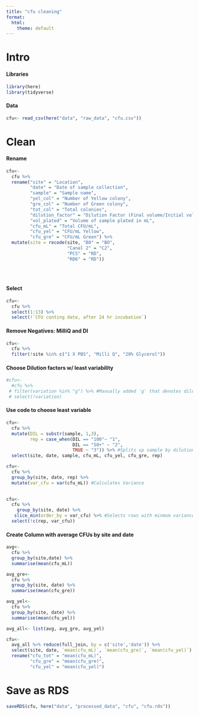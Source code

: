 ```yaml
---
title: "cfu cleaning"
format:
  html:
    theme: default
---
```


# Intro

#### Libraries

```r
library(here)
library(tidyverse)
```

#### Data

```r
cfu<- read_csv(here("data", "raw_data", "cfu.csv"))
```

# Clean

#### Rename

```r
cfu<-
  cfu %>%
  rename("site" = "Location",
         "date" = "Date of sample collection",
         "sample" = "Sample name",
         "yel_col" = "Number of Yellow colony",
         "gre_col" = "Number of Green colony",
         "tot_col" = "Total colonies",
         "dilution_factor" = "Dilution Factor (Final volume/Initial volume)",
         "vol_plated" = "Volume of sample plated in mL",
         "cfu_mL" = "Total CFU/mL",
         "cfu_yel" = "CFU/mL Yellow",
         "cfu_gre" = "CFU/mL Green") %>%
  mutate(site = recode(site, "BO" = "BO",
                       "Canal 2" = "C2",
                       "PCS" = "RD",
                       "RD6" = "RD"))


  
```

#### Select

```r
cfu<-
  cfu %>%
  select(1:13) %>%
  select(!`CFU conting date, after 24 hr incubation`)
```

#### Remove Negatives: MilliQ and DI

```r
cfu<-
  cfu %>%
  filter(!site %in% c("1 X PBS", "Milli Q", "20% Glycerol"))
```

#### Choose Dilution factors w/ least variability

<!--# Need to be careful here. Check with Erin on choosing this. -->

```r
#cfu<-
  #cfu %>%
 # filter(variation %in% "g") %>% #Manually added 'g' that denotes dilution with least variation
 # select(!variation)
```

#### Use  code to choose least variable

```r
cfu<- 
  cfu %>%
  mutate(DIL = substr(sample, 1,3),
         rep = case_when(DIL == "100"~ "1", 
                         DIL == "50+" ~ "2",
                         TRUE ~ "3")) %>% #Splits up sample by dilution
  select(site, date, sample, cfu_mL, cfu_yel, cfu_gre, rep) 

```

```r
cfu<- 
  cfu %>%
  group_by(site, date, rep) %>%
  mutate(var_cfu = var(cfu_mL)) #Calculates Variance
  
```

```r
cfu<-
  cfu %>% 
    group_by(site, date) %>% 
   slice_min(order_by = var_cfu) %>% #Selects rows with minmum variance by date and site
  select(!c(rep, var_cfu))

```

#### Create Column with average CFUs by site and date

<!--# If i kept the individual CFU measurements (triplicates by date) then there would be three repeititve measurements per date and this impactgs downstream stats.  -->

```r
avg<-
  cfu %>% 
  group_by(site,date) %>% 
  summarise(mean(cfu_mL)) 

avg_gre<-
  cfu %>%
  group_by(site, date) %>%
  summarise(mean(cfu_gre))

avg_yel<-
  cfu %>%
  group_by(site, date) %>%
  summarise(mean(cfu_yel))

avg_all<- list(avg, avg_gre, avg_yel)

cfu<-
  avg_all %>% reduce(full_join, by = c('site','date')) %>%
  select(site, date, `mean(cfu_mL)`, `mean(cfu_gre)`, `mean(cfu_yel)`) %>%
  rename("cfu_tot" = "mean(cfu_mL)",
         "cfu_gre" = "mean(cfu_gre)",
         "cfu_yel" = "mean(cfu_yel)")

```

# Save as RDS

```r
saveRDS(cfu, here("data", "processed_data", "cfu", "cfu.rds"))
```
